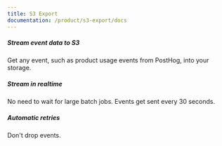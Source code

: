 ```yaml
---
title: S3 Export
documentation: /product/s3-export/docs
---
```


<Section
    divider={false}
    title="Stream event data to Amazon S3 at high volumes."
    size="full"
    cols={3}
>
    <div>
        <h5>Stream event data to S3</h5>
        <p>Get any event, such as product usage events from PostHog, into your storage.</p>
    </div>
    <div>
        <h5>Stream in realtime</h5>
        <p>No need to wait for large batch jobs. Events get sent every 30 seconds.</p>
    </div>
    <div>
        <h5>Automatic retries</h5>
        <p>Don't drop events.</p>
    </div>
</Section>

<Documentation />
